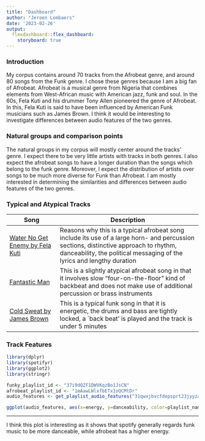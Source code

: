 ```yaml
---
title: "Dashboard"
author: "Jeroen Lombaers"
date: '2023-02-26'
output: 
  flexdashboard::flex_dashboard:
    storyboard: true
---
```


### Introduction
My corpus contains around 70 tracks from the Afrobeat genre, and around 80 songs from the Funk genre. I chose these genres because I am a big fan of Afrobeat. Afrobeat is a musical genre from Nigeria that combines elements from West-African music with American jazz, funk and soul. In the 60s, Fela Kuti and his drummer Tony Allen pioneered the genre of Afrobeat. In this, Fela Kuti is said to have been influenced by American Funk musicians such as James Brown. I think it would be interesting to investigate differences between audio features of the two genres.

### Natural groups and comparison points

The natural groups in my corpus will mostly center around the tracks' genre. I expect there to be very little artists with tracks in both genres. I also expect the afrobeat songs to have a longer duration than the songs which belong to the funk genre. Moreover, I expect the distribution of artists over songs to be much more diverse for Funk than Afrobeat. I am mostly interested in determining the similarities and differences between audio features of the two genres.


### Typical and Atypical Tracks

| Song | Description | 
| ---- | ----------- |
| [Water No Get Enemy by Fela Kuti](https://open.spotify.com/track/4fGbjbqR2psf6zgwwBPecd?si=1112f233adaa4a32) | Reasons why this is a typical afrobeat song include its use of a large horn- and percussion sections, distinctive approach to rhythm, danceability, the political messaging of the lyrics and lengthy duration |
| [Fantastic Man](https://open.spotify.com/track/6lhyua0TZx9riFHAfliJlc?si=9c65e2361d22416a) | This is a slightly atypical afrobeat song in that it involves slow "four-on-the-floor" kind of backbeat and does not make use of additional percussion or brass instruments |
| [Cold Sweat by James Brown](https://open.spotify.com/track/3GWM2gYAWWBrrh1h9F8DEc?si=c9f378bf74514174) | This is a typical funk song in that it is energetic, the drums and bass are tightly locked, a `back beat' is played and the track is under 5 minutes |


### Track Features

```r
library(dplyr)
library(spotifyr)
library(ggplot2)
library(stringr)

funky_playlist_id <- "37i9dQZF1DWVKqzBo1JsCN"
afrobeat_playlist_id <- "1mAawLWlxfbETx1oQCMtDr"
audio_features <- get_playlist_audio_features("31qwxjbvcfdepsprt23jyyzamc4e", c(funky_playlist_id, afrobeat_playlist_id), authorization = get_spotify_access_token())
```

```r
ggplot(audio_features, aes(x=energy, y=danceability, color=playlist_name)) + geom_point()
```

***
I think this plot is interesting as it shows that spotify generally regards funk music to be more danceable, while afrobeat has a higher energy.
